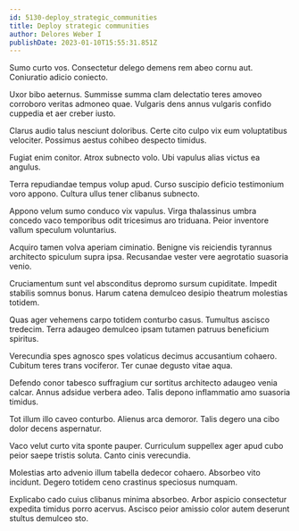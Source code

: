 ```yaml
---
id: 5130-deploy_strategic_communities
title: Deploy strategic communities
author: Delores Weber I
publishDate: 2023-01-10T15:55:31.851Z
---
```


Sumo curto vos. Consectetur delego demens rem abeo cornu aut. Coniuratio adicio coniecto.

Uxor bibo aeternus. Summisse summa clam delectatio teres amoveo corroboro veritas admoneo quae. Vulgaris dens annus vulgaris confido cuppedia et aer creber iusto.

Clarus audio talus nesciunt doloribus. Certe cito culpo vix eum voluptatibus velociter. Possimus aestus cohibeo despecto timidus.

Fugiat enim conitor. Atrox subnecto volo. Ubi vapulus alias victus ea angulus.

Terra repudiandae tempus volup apud. Curso suscipio deficio testimonium voro appono. Cultura ullus tener clibanus subnecto.

Appono velum sumo conduco vix vapulus. Virga thalassinus umbra concedo vaco temporibus odit tricesimus aro triduana. Peior inventore vallum speculum voluntarius.

Acquiro tamen volva aperiam ciminatio. Benigne vis reiciendis tyrannus architecto spiculum supra ipsa. Recusandae vester vere aegrotatio suasoria venio.

Cruciamentum sunt vel absconditus depromo sursum cupiditate. Impedit stabilis somnus bonus. Harum catena demulceo desipio theatrum molestias totidem.

Quas ager vehemens carpo totidem conturbo casus. Tumultus ascisco tredecim. Terra adaugeo demulceo ipsam tutamen patruus beneficium spiritus.

Verecundia spes agnosco spes volaticus decimus accusantium cohaero. Cubitum teres trans vociferor. Ter cunae degusto vitae aqua.

Defendo conor tabesco suffragium cur sortitus architecto adaugeo venia calcar. Annus adsidue verbera adeo. Talis depono inflammatio amo suasoria timidus.

Tot illum illo caveo conturbo. Alienus arca demoror. Talis degero una cibo dolor decens aspernatur.

Vaco velut curto vita sponte pauper. Curriculum suppellex ager apud cubo peior saepe tristis soluta. Canto cinis verecundia.

Molestias arto advenio illum tabella dedecor cohaero. Absorbeo vito incidunt. Degero totidem ceno crastinus speciosus numquam.

Explicabo cado cuius clibanus minima absorbeo. Arbor aspicio consectetur expedita timidus porro acervus. Ascisco peior amissio color autem deserunt stultus demulceo sto.
